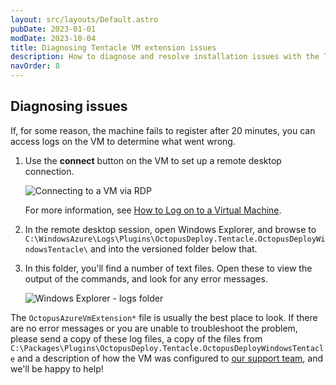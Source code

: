 ```yaml
---
layout: src/layouts/Default.astro
pubDate: 2023-01-01
modDate: 2023-10-04
title: Diagnosing Tentacle VM extension issues
description: How to diagnose and resolve installation issues with the Tentacle VM Extension
navOrder: 8
---
```


<AzureVMExtensionDeprecated />

## Diagnosing issues

If, for some reason, the machine fails to register after 20 minutes, you can access logs on the VM to determine what went wrong.

1. Use the **connect** button on the VM to set up a remote desktop connection.

   ![Connecting to a VM via RDP](/docs/img/infrastructure/deployment-targets/tentacle/windows/azure-virtual-machines/diagnosing-issues-connect-via-rdp.png)

   For more information, see [How to Log on to a Virtual Machine](https://docs.microsoft.com/en-us/azure/virtual-machines/windows/connect-logon).

2. In the remote desktop session, open Windows Explorer, and browse to `C:\WindowsAzure\Logs\Plugins\OctopusDeploy.Tentacle.OctopusDeployWindowsTentacle\` and into the versioned folder below that.

3. In this folder, you'll find a number of text files. Open these to view the output of the commands, and look for any error messages.

   ![Windows Explorer - logs folder](/docs/img/infrastructure/deployment-targets/tentacle/windows/azure-virtual-machines/diagnosing-issues-logs-folder.png)

The `OctopusAzureVmExtension*` file is usually the best place to look. If there are no error messages or you are unable to troubleshoot the problem, please send a copy of these log files, a copy of the files from `C:\Packages\Plugins\OctopusDeploy.Tentacle.OctopusDeployWindowsTentacle` and a description of how the VM was configured to [our support team](https://octopus.com/support), and we'll be happy to help!
